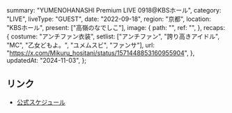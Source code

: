   summary: "YUMENOHANASHI Premium LIVE 0918@KBSホール",
  category: "LIVE",
  liveType: "GUEST",
  date: "2022-09-18",
  region: "京都",
  location: "KBSホール",
  present: ["高嶺のなでしこ"],
  image: {
    path: "",
    ref: "",
  },
  recaps: {
    costume: "アンチファン衣装",
    setlist: ["アンチファン", "誇り高きアイドル", "MC", "乙女どもよ。", "ユメムスビ", "ファンサ"],
    url: "https://x.com/Mikuru_hositani/status/1571448853160955904",
  },
  updatedAt: "2024-11-03",
};

## リンク

- [公式スケジュール](https://takanenonadeshiko.jp/?p=383)
